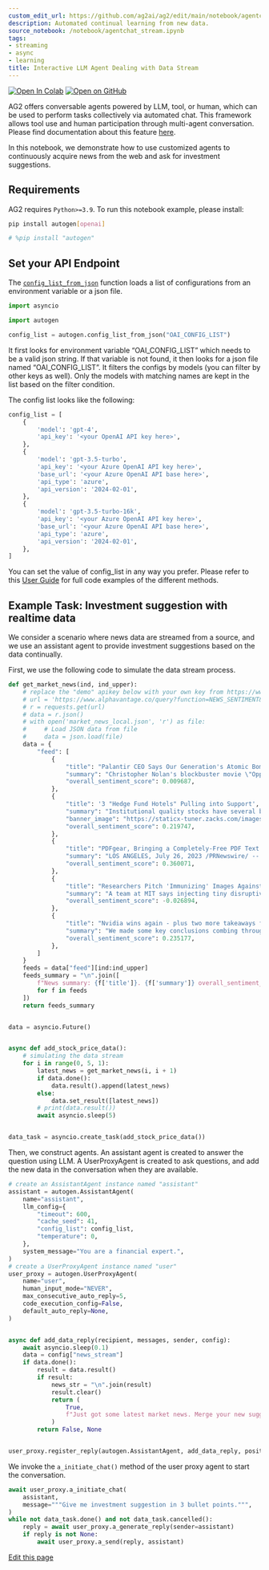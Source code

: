 ```yaml
---
custom_edit_url: https://github.com/ag2ai/ag2/edit/main/notebook/agentchat_stream.ipynb
description: Automated continual learning from new data.
source_notebook: /notebook/agentchat_stream.ipynb
tags:
- streaming
- async
- learning
title: Interactive LLM Agent Dealing with Data Stream
---
```


<a href="https://colab.research.google.com/github/ag2ai/ag2/blob/main/notebook/agentchat_stream.ipynb" class="colab-badge" target="_blank"><img noZoom src="https://colab.research.google.com/assets/colab-badge.svg" alt="Open In Colab" /></a>
<a href="https://github.com/ag2ai/ag2/blob/main/notebook/agentchat_stream.ipynb" class="github-badge" target="_blank"><img noZoom src="https://img.shields.io/badge/Open%20on%20GitHub-grey?logo=github" alt="Open on GitHub" /></a>




AG2 offers conversable agents powered by LLM, tool, or human, which can
be used to perform tasks collectively via automated chat. This framework
allows tool use and human participation through multi-agent
conversation. Please find documentation about this feature
[here](https://docs.ag2.ai/latest/docs/user-guide/basic-concepts/conversable-agent/).

In this notebook, we demonstrate how to use customized agents to
continuously acquire news from the web and ask for investment
suggestions.

## Requirements

AG2 requires `Python>=3.9`. To run this notebook example, please
install:


```bash
pip install autogen[openai]
```


```python
# %pip install "autogen"
```

## Set your API Endpoint

The
[`config_list_from_json`](https://docs.ag2.ai/latest/docs/api-reference/autogen/config_list_from_json/#autogen.config_list_from_jsong_list_from_jsong_list_from_jsong_list_from_jsong_list_from_json)
function loads a list of configurations from an environment variable or
a json file.


```python
import asyncio

import autogen

config_list = autogen.config_list_from_json("OAI_CONFIG_LIST")
```

It first looks for environment variable “OAI_CONFIG_LIST” which needs to
be a valid json string. If that variable is not found, it then looks for
a json file named “OAI_CONFIG_LIST”. It filters the configs by models
(you can filter by other keys as well). Only the models with matching
names are kept in the list based on the filter condition.

The config list looks like the following:


```python
config_list = [
    {
        'model': 'gpt-4',
        'api_key': '<your OpenAI API key here>',
    },
    {
        'model': 'gpt-3.5-turbo',
        'api_key': '<your Azure OpenAI API key here>',
        'base_url': '<your Azure OpenAI API base here>',
        'api_type': 'azure',
        'api_version': '2024-02-01',
    },
    {
        'model': 'gpt-3.5-turbo-16k',
        'api_key': '<your Azure OpenAI API key here>',
        'base_url': '<your Azure OpenAI API base here>',
        'api_type': 'azure',
        'api_version': '2024-02-01',
    },
]
```

You can set the value of config_list in any way you prefer. Please refer
to this [User
Guide](https://docs.ag2.ai/latest/docs/user-guide/advanced-concepts/llm-configuration-deep-dive)
for full code examples of the different methods.

## Example Task: Investment suggestion with realtime data

We consider a scenario where news data are streamed from a source, and
we use an assistant agent to provide investment suggestions based on the
data continually.

First, we use the following code to simulate the data stream process.


```python
def get_market_news(ind, ind_upper):
    # replace the "demo" apikey below with your own key from https://www.alphavantage.co/support/#api-key
    # url = 'https://www.alphavantage.co/query?function=NEWS_SENTIMENT&tickers=AAPL&sort=LATEST&limit=5&apikey=demo'
    # r = requests.get(url)
    # data = r.json()
    # with open('market_news_local.json', 'r') as file:
    #     # Load JSON data from file
    #     data = json.load(file)
    data = {
        "feed": [
            {
                "title": "Palantir CEO Says Our Generation's Atomic Bomb Could Be AI Weapon - And Arrive Sooner Than You Think - Palantir Technologies  ( NYSE:PLTR ) ",
                "summary": "Christopher Nolan's blockbuster movie \"Oppenheimer\" has reignited the public discourse surrounding the United States' use of an atomic bomb on Japan at the end of World War II.",
                "overall_sentiment_score": 0.009687,
            },
            {
                "title": '3 "Hedge Fund Hotels" Pulling into Support',
                "summary": "Institutional quality stocks have several benefits including high-liquidity, low beta, and a long runway. Strategist Andrew Rocco breaks down what investors should look for and pitches 3 ideas.",
                "banner_image": "https://staticx-tuner.zacks.com/images/articles/main/92/87.jpg",
                "overall_sentiment_score": 0.219747,
            },
            {
                "title": "PDFgear, Bringing a Completely-Free PDF Text Editing Feature",
                "summary": "LOS ANGELES, July 26, 2023 /PRNewswire/ -- PDFgear, a leading provider of PDF solutions, announced a piece of exciting news for everyone who works extensively with PDF documents.",
                "overall_sentiment_score": 0.360071,
            },
            {
                "title": "Researchers Pitch 'Immunizing' Images Against Deepfake Manipulation",
                "summary": "A team at MIT says injecting tiny disruptive bits of code can cause distorted deepfake images.",
                "overall_sentiment_score": -0.026894,
            },
            {
                "title": "Nvidia wins again - plus two more takeaways from this week's mega-cap earnings",
                "summary": "We made some key conclusions combing through quarterly results for Microsoft and Alphabet and listening to their conference calls with investors.",
                "overall_sentiment_score": 0.235177,
            },
        ]
    }
    feeds = data["feed"][ind:ind_upper]
    feeds_summary = "\n".join([
        f"News summary: {f['title']}. {f['summary']} overall_sentiment_score: {f['overall_sentiment_score']}"
        for f in feeds
    ])
    return feeds_summary


data = asyncio.Future()


async def add_stock_price_data():
    # simulating the data stream
    for i in range(0, 5, 1):
        latest_news = get_market_news(i, i + 1)
        if data.done():
            data.result().append(latest_news)
        else:
            data.set_result([latest_news])
        # print(data.result())
        await asyncio.sleep(5)


data_task = asyncio.create_task(add_stock_price_data())
```

Then, we construct agents. An assistant agent is created to answer the
question using LLM. A UserProxyAgent is created to ask questions, and
add the new data in the conversation when they are available.


```python
# create an AssistantAgent instance named "assistant"
assistant = autogen.AssistantAgent(
    name="assistant",
    llm_config={
        "timeout": 600,
        "cache_seed": 41,
        "config_list": config_list,
        "temperature": 0,
    },
    system_message="You are a financial expert.",
)
# create a UserProxyAgent instance named "user"
user_proxy = autogen.UserProxyAgent(
    name="user",
    human_input_mode="NEVER",
    max_consecutive_auto_reply=5,
    code_execution_config=False,
    default_auto_reply=None,
)


async def add_data_reply(recipient, messages, sender, config):
    await asyncio.sleep(0.1)
    data = config["news_stream"]
    if data.done():
        result = data.result()
        if result:
            news_str = "\n".join(result)
            result.clear()
            return (
                True,
                f"Just got some latest market news. Merge your new suggestion with previous ones.\n{news_str}",
            )
        return False, None


user_proxy.register_reply(autogen.AssistantAgent, add_data_reply, position=2, config={"news_stream": data})
```

We invoke the `a_initiate_chat()` method of the user proxy agent to
start the conversation.


```python
await user_proxy.a_initiate_chat(
    assistant,
    message="""Give me investment suggestion in 3 bullet points.""",
)
while not data_task.done() and not data_task.cancelled():
    reply = await user_proxy.a_generate_reply(sender=assistant)
    if reply is not None:
        await user_proxy.a_send(reply, assistant)
```

<div className="edit-url-container">
    <a className="edit-url" href="https://github.com/ag2ai/ag2/edit/main/notebook/agentchat_stream.ipynb" target='_blank'><Icon icon="pen" iconType="solid" size="13px"/> Edit this page</a>
</div>

